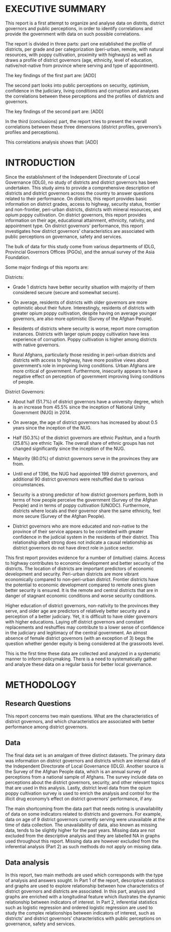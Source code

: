 \newpage

# EXECUTIVE SUMMARY

This report is a first attempt to organize and analyse data on distrits, district governors and public perceptions, in order to identify correlations and provide the government with data on such possible correlations.

The report is divided in three parts: part one established the profile of districts, per grade and per categorization (peri-urban, remote, with natural resources, with poppy cultivation, proximity with highways) as well as draws a profile of district governors (age, ethnicity, level of education, native/not-native from province where serving and type of appointment).

The key findings of the first part are:
[ADD]

The second part looks into public perceptions on security, optimism, confidence in the judiciary, living conditions and corruption and analyses the correlations between these perceptions and the profiles of districts and governors.

The key findings of the second part are:
[ADD]

In the third (conclusions) part, the report tries to present the overall correlations between these three dimensions (district profiles, governors's profiles and perceptions). 

This correlations analysis shows that:
[ADD]


\newpage

# INTRODUCTION 

Since the establishment of the Independent Directorate of Local Governance (IDLG), no study of districts and district governors has been undertaken. This study aims to provide a comprehensive description of districts and district governors across the country to answer questions related to their performance. On districts, this report provides basic information on district grades, access to highway, security status, frontier and non-frontier, peri-urban districts, districts with mineral resources, and opium poppy cultivation. On district governors, this report provides information on their age, educational attainment, ethnicity, nativity, and appointment type. On district governors' performance, this report investigates how district governors' characteristics are associated with public perceptions on governance, safety and services.

The bulk of data for this study come from various departments of IDLG, Provincial Governors Offices (PGOs), and the annual survey of the Asia Foundation.  

Some major findings of this reports are: 

Districts:

- Grade 1 districts have better security situation with majority of them considered secure (secure and somewhat secure).

- On average, residents of districts with older governors are more optimistic about their future. Interestingly, residents of districts with greater opium poppy cultivation, despite having on average younger governors, are also more optimistic (Survey of the Afghan People).

- Residents of districts where security is worse, report more corruption instances. Districts with larger opium poppy cultivation have less experience of corruption. Poppy cultivation is higher among districts with native governors.

- Rural Afghans, particularly those residing in peri-urban districts and districts with access to highway, have more positive views about government's role in improving living conditions. Urban Afghans are more critical of government. Furthermore, insecurity appears to have a negative effect on perception of government improving living conditions of people.

District Governors:

- About half (51.7%) of district governors have a university degree, which is an increase from 45.5% since the inception of National Unity Government (NUG) in 2014.

- On average, the age of district governors has increased by about 0.5 years since the inception of the NUG.

- Half (50.3%) of the district governors are ethnic Pashtun, and a fourth (25.8%) are ethnic Tajik. The overall share of ethnic groups has not changed significantly since the inception of the NUG.

- Majority (80.0%) of district governors serve in the provinces they are from.

- Until end of 1396, the NUG had appointed 199 district governors, and additional 90 district governors were reshuffled due to various circumstances.

- Security is a strong predictor of how district governors perform, both in terms of how people perceive the government (Survey of the Afghan People) and in terms of poppy cultivation (UNODC). Furthermore, districts where locals and their governor share the same ethnicity, feel more secure (Survey of the Afghan People).

- District governors who are more educated and non-native to the province of their service appears to be correlated with greater confidence in the judicial system in the residents of their district. This relationship albeit strong does not indicate a causal relationship as district governors do not have direct role in justice sector.

This first report provides evidence for a number of (intuitive) claims. Access to highway contributes to economic development and better security of the districts. The location of districts are important predictors of economic development and security. Peri-urban districts are more vibrant economically compared to non-peri-urban district. Frontier districts have the potential to economic development compared to remote ones given better security is ensured. It is the remote and central districts that are in danger of stagnant economic conditions and worse security conditions. 

Higher education of district governors, non-nativity to the provinces they serve, and older age are predictors of relatively better security and a perception of a better judiciary. Yet, it is difficult to have older governors with higher educations. Laying off district governors and constant replacements and reshuffles may contribute to a lower sense of confidence in the judiciary and legitimacy of the central government. An almost absence of female district governors (with an exception of 3) begs the question whether gender equity is being considered at the grassroots level.

This is the first time these data are collected and analyzed in a systematic manner to inform policymaking. There is a need to systematically gather and analyze these data on a regular basis for better local governance.

\newpage

# METHODOLOGY

## Research Questions

This report concerns two main questions. What are the characteristics of district governors, and which characteristics are associated with better performance among district governors.

## Data

The final data set is an amalgam of three distinct datasets. The primary data was information on district governors and districts which are internal data of the Independent Directorate of Local Governance (IDLG). Another source is the Survey of the Afghan People data, which is an annual survey of perceptions from a national sample of Afghans. The survey include data on perceptions about the district governors, security, and other relevant topics that are used in this analysis. Lastly, district level data from the opium poppy cultivation survey is used to enrich the analysis and control for the illicit drug economy's effect on district governors' performance, if any.

The main shortcoming from the data part that needs noting is unavailability of data on some indicators related to districts and governors. For example, data on age of 9 district governors currently serving were unavailable at the time of data collection. The unavailability of data, also known as missing data, tends to be slightly higher for the past years. Missing data are not excluded from the descriptive analysis and they are labelled NA in graphs used throughout this report. Missing data are however excluded from the inferential analysis (Part 2) as such methods do not apply on missing data. 

## Data analysis

In this report, two main methods are used which corresponds with the type of analysis and answers sought. In Part 1 of the report, descriptive statistics and graphs are used to explore relationship between how characteristics of district governors and districts are associated. In this part, analysis and graphs are enriched with a longitudinal feature which illustrates the dynamic relationship between indicators of interest. In Part 2, inferential statistics such as logistic regression and ordered logistic regression are used to study the complex relationships between indicators of interest, such as districts' and district governors' characteristics with public perceptions on governance, safety and services.

